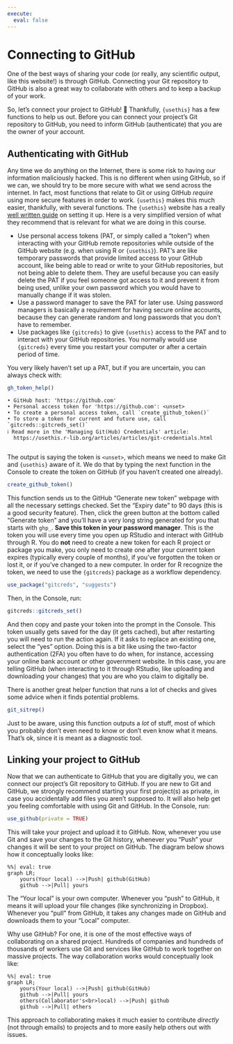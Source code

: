```yaml
---
execute:
  eval: false
---
```


# Connecting to GitHub {#sec-connect-github}

One of the best ways of sharing your code (or really, any scientific
output, like this website!) is through GitHub. Connecting your Git
repository to GitHub is also a great way to collaborate with others and
to keep a backup of your work.

So, let's connect your project to GitHub! 🥳 Thankfully, `{usethis}` has
a few functions to help us out. Before you can connect your project's
Git repository to GitHub, you need to inform GitHub (authenticate) that
you are the owner of your account.

## Authenticating with GitHub

Any time we do anything on the Internet, there is some risk to having
our information maliciously hacked. This is no different when using
GitHub, so if we can, we should try to be more secure with what we send
across the internet. In fact, most functions that relate to Git or using
GitHub *require* using more secure features in order to work.
`{usethis}` makes this much easier, thankfully, with several functions.
The `{usethis}` website has a really [well written
guide](https://usethis.r-lib.org/articles/articles/git-credentials.html)
on setting it up. Here is a very simplified version of what they
recommend that is relevant for what we are doing in this course.

-   Use personal access tokens (PAT, or simply called a "token") when
    interacting with your GitHub remote repositories while outside of
    the GitHub website (e.g. when using R or `{usethis}`). PAT's are
    like temporary passwords that provide limited access to your GitHub
    account, like being able to read or write to your GitHub
    repositories, but not being able to delete them. They are useful
    because you can easily delete the PAT if you feel someone got access
    to it and prevent it from being used, unlike your own password which
    you would have to manually change if it was stolen.
-   Use a password manager to save the PAT for later use. Using password
    managers is basically a requirement for having secure online
    accounts, because they can generate random and long passwords that
    you don't have to remember.
-   Use packages like `{gitcreds}` to give `{usethis}` access to the PAT
    and to interact with your GitHub repositories. You normally would
    use `{gitcreds}` every time you restart your computer or after a
    certain period of time.

You very likely haven't set up a PAT, but if you are uncertain, you can
always check with:

```r
gh_token_help()
```

    • GitHub host: 'https://github.com'
    • Personal access token for 'https://github.com': <unset>
    • To create a personal access token, call `create_github_token()`
    • To store a token for current and future use, call `gitcreds::gitcreds_set()`
    ℹ Read more in the 'Managing Git(Hub) Credentials' article:
      https://usethis.r-lib.org/articles/articles/git-credentials.html
      

The output is saying the token is `<unset>`, which means we need to make
Git and `{usethis}` aware of it. We do that by typing the next function
in the Console to create the token on GitHub (if you haven't created one
already).

```r
create_github_token()
```

This function sends us to the GitHub "Generate new token" webpage with
all the necessary settings checked. Set the "Expiry date" to 90 days
(this is a good security feature). Then, click the green button at the
bottom called "Generate token" and you'll have a very long string
generated for you that starts with `ghp_`. **Save this token in your
password manager**. This is the token you will use every time you open
up RStudio and interact with GitHub through R. You do **not** need to
create a new token for each R project or package you make, you only need
to create one after your current token expires (typically every couple
of months), if you've forgotten the token or lost it, or if you've
changed to a new computer. In order for R recognize the token, we need
to use the `{gitcreds}` package as a workflow dependency.

```r
use_package("gitcreds", "suggests")
```

Then, in the Console, run:

```r
gitcreds::gitcreds_set()
```

And then copy and paste your token into the prompt in the Console. This
token usually gets saved for the day (it gets cached), but after
restarting you will need to run the action again. If it asks to replace
an existing one, select the "yes" option. Doing this is a bit like using
the two-factor authentication (2FA) you often have to do when, for
instance, accessing your online bank account or other government
website. In this case, you are telling GitHub (when interacting to it
through RStudio, like uploading and downloading your changes) that you
are who you claim to digitally be.

::: callout-tip
There is another great helper function that runs a lot of checks and
gives some advice when it finds potential problems.

```r
git_sitrep()
```

Just to be aware, using this function outputs a *lot* of stuff, most of
which you probably don't even need to know or don't even know what it
means. That's ok, since it is meant as a diagnostic tool.
:::

## Linking your project to GitHub

Now that we can authenticate to GitHub that you are digitally you, we
can connect our project's Git repository to GitHub. If you are new to
Git and GitHub, we strongly recommend starting your first project(s) as
private, in case you accidentally add files you aren't supposed to. It
will also help get you feeling comfortable with using Git and GitHub. In
the Console, run:

```r
use_github(private = TRUE)
```

This will take your project and upload it to GitHub. Now, whenever you
use Git and save your changes to the Git history, whenever you "Push"
your changes it will be sent to your project on GitHub. The diagram
below shows how it conceptually looks like:

```mermaid
%%| eval: true
graph LR;
    yours(Your local) -->|Push| github(GitHub)
    github -->|Pull| yours
```

The "Your local" is your own computer. Whenever you "push" to GitHub, it
means it will upload your file changes (like synchronizing in Dropbox).
Whenever you "pull" from GitHub, it takes any changes made on GitHub and
downloads them to your "Local" computer.

Why use GitHub? For one, it is one of the most effective ways of
collaborating on a shared project. Hundreds of companies and hundreds of
thousands of workers use Git and services like GitHub to work together
on massive projects. The way collaboration works would conceptually look
like:

```mermaid
%%| eval: true
graph LR;
    yours(Your local) -->|Push| github(GitHub)
    github -->|Pull| yours
    others(Collaborator's<br>local) -->|Push| github
    github -->|Pull| others
```

This approach to collaborating makes it much easier to contribute
*directly* (not through emails) to projects and to more easily help
others out with issues.
